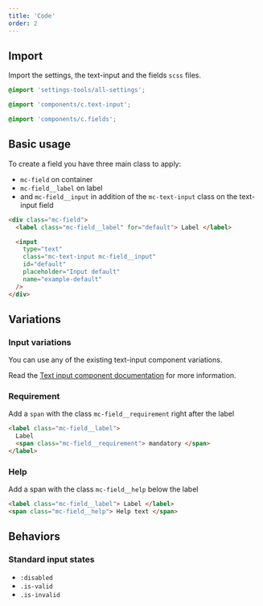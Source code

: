 ```yaml
---
title: 'Code'
order: 2
---
```


## Import

Import the settings, the text-input and the fields `scss` files.

```scss
@import 'settings-tools/all-settings';

@import 'components/c.text-input';

@import 'components/c.fields';
```

## Basic usage

To create a field you have three main class to apply:

- `mc-field` on container
- `mc-field__label` on label
- and `mc-field__input` in addition of the `mc-text-input` class on the text-input field

```html
<div class="mc-field">
  <label class="mc-field__label" for="default"> Label </label>

  <input
    type="text"
    class="mc-text-input mc-field__input"
    id="default"
    placeholder="Input default"
    name="example-default"
  />
</div>
```

<Story id="form-field--default" />

## Variations

### Input variations

You can use any of the existing text-input component variations.

Read the [Text input component documentation](/Components/TextInput/) for more information.

### Requirement

Add a `span` with the class `mc-field__requirement` right after the label

```html
<label class="mc-field__label">
  Label
  <span class="mc-field__requirement"> mandatory </span>
</label>
```

<Story id="form-field--with-requirement-text" />

### Help

Add a span with the class `mc-field__help` below the label

```html
<label class="mc-field__label"> Label </label>
<span class="mc-field__help"> Help text </span>
```

<Story id="form-field--with-help-text" />

## Behaviors

### Standard input states

- `:disabled`
- `.is-valid`
- `.is-invalid`

<Story id="form-field--states" height="380" />
